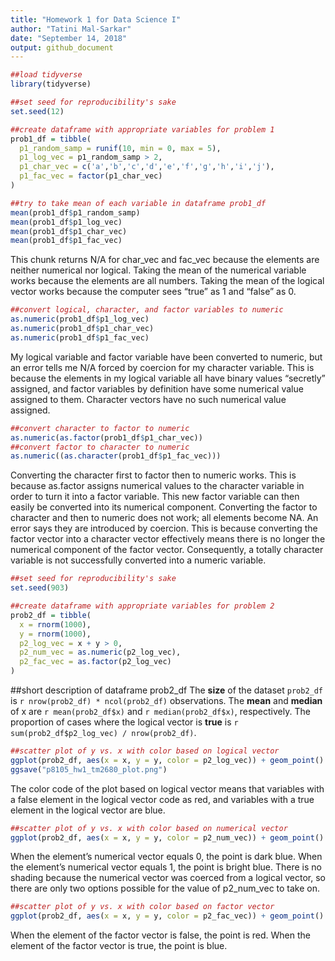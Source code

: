 ```yaml
---
title: "Homework 1 for Data Science I"
author: "Tatini Mal-Sarkar"
date: "September 14, 2018"
output: github_document
---
```


```r
##load tidyverse 
library(tidyverse)
```

```r
##set seed for reproducibility's sake
set.seed(12)

##create dataframe with appropriate variables for problem 1
prob1_df = tibble(
  p1_random_samp = runif(10, min = 0, max = 5),
  p1_log_vec = p1_random_samp > 2,
  p1_char_vec = c('a','b','c','d','e','f','g','h','i','j'),
  p1_fac_vec = factor(p1_char_vec)
)

##try to take mean of each variable in dataframe prob1_df
mean(prob1_df$p1_random_samp)
mean(prob1_df$p1_log_vec)
mean(prob1_df$p1_char_vec)
mean(prob1_df$p1_fac_vec)
```

This chunk returns N/A for char_vec and fac_vec because the elements are neither numerical nor logical. Taking the mean of the numerical variable works because the elements are all numbers. Taking the mean of the logical vector works because the computer sees "true" as 1 and "false" as 0.

```r
##convert logical, character, and factor variables to numeric
as.numeric(prob1_df$p1_log_vec)
as.numeric(prob1_df$p1_char_vec)
as.numeric(prob1_df$p1_fac_vec)
```

My logical variable and factor variable have been converted to numeric, but an error tells me N/A forced by coercion for my character variable. This is because the elements in my logical variable all have binary values "secretly" assigned, and factor variables by definition have some numerical value assigned to them. Character vectors have no such numerical value assigned.

```r
##convert character to factor to numeric
as.numeric(as.factor(prob1_df$p1_char_vec))
##convert factor to character to numeric
as.numeric((as.character(prob1_df$p1_fac_vec)))
```

Converting the character first to factor then to numeric works. This is because as.factor assigns numerical values to the character variable in order to turn it into a factor variable. This new factor variable can then easily be converted into its numerical component. Converting the factor to character and then to numeric does not work; all elements become NA. An error says they are introduced by coercion. This is because converting the factor vector into a character vector effectively means there is no longer the numerical component of the factor vector. Consequently, a totally character variable is not successfully converted into a numeric variable.

```r
##set seed for reproducibility's sake
set.seed(903)

##create dataframe with appropriate variables for problem 2
prob2_df = tibble(
  x = rnorm(1000),
  y = rnorm(1000),
  p2_log_vec = x + y > 0,
  p2_num_vec = as.numeric(p2_log_vec),
  p2_fac_vec = as.factor(p2_log_vec)
)
```

##short description of dataframe prob2_df
The **size** of the dataset `prob2_df` is `r nrow(prob2_df) * ncol(prob2_df)` observations.
The **mean** and **median** of x are `r mean(prob2_df$x)` and `r median(prob2_df$x)`, respectively.
The proportion of cases where the logical vector is **true** is `r sum(prob2_df$p2_log_vec) / nrow(prob2_df)`.

```r
##scatter plot of y vs. x with color based on logical vector
ggplot(prob2_df, aes(x = x, y = y, color = p2_log_vec)) + geom_point()
ggsave("p8105_hw1_tm2680_plot.png")
```

The color code of the plot based on logical vector means that variables with a false element in the logical vector code as red, and variables with a true element in the logical vector are blue.

```r
##scatter plot of y vs. x with color based on numerical vector
ggplot(prob2_df, aes(x = x, y = y, color = p2_num_vec)) + geom_point()
```

When the element's numerical vector equals 0, the point is dark blue. When the element's numerical vector equals 1, the point is bright blue. There is no shading because the numerical vector was coerced from a logical vector, so there are only two options possible for the value of p2_num_vec to take on.

```r
##scatter plot of y vs. x with color based on factor vector
ggplot(prob2_df, aes(x = x, y = y, color = p2_fac_vec)) + geom_point()
```

When the element of the factor vector is false, the point is red. When the element of the factor vector is true, the point is blue.